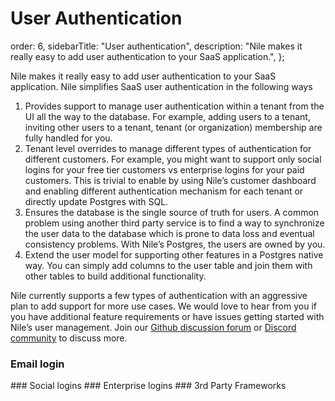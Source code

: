 # User Authentication

  order: 6,
  sidebarTitle: "User authentication",
  description:
    "Nile makes it really easy to add user authentication to your SaaS application.",
};

Nile makes it really easy to add user authentication to your SaaS application. Nile simplifies SaaS user authentication in the following ways

1. Provides support to manage user authentication within a tenant from the UI all the way to the database. For example, adding users to a tenant, inviting other users to a tenant, tenant (or organization) membership are fully handled for you.
2. Tenant level overrides to manage different types of authentication for different customers. For example, you might want to support only social logins for your free tier customers vs enterprise logins for your paid customers. This is trivial to enable by using Nile’s customer dashboard and enabling different authentication mechanism for each tenant or directly update Postgres with SQL.
3. Ensures the database is the single source of truth for users. A common problem using another third party service is to find a way to synchronize the user data to the database which is prone to data loss and eventual consistency problems. With Nile’s Postgres, the users are owned by you.
4. Extend the user model for supporting other features in a Postgres native way. You can simply add columns to the user table and join them with other tables to build additional functionality.

Nile currently supports a few types of authentication with an aggressive plan to add support for more use cases. We would love to hear from you if you have additional feature requirements or have issues getting started with Nile’s user management. Join our [Github discussion forum](https://github.com/orgs/niledatabase/discussions) or [Discord community](https://discord.gg/8UuBB84tTy) to discuss more.

### Email login

<Cards>
  <Card file="./email-login/nextjs.mdx" root="user-authentication" />
</Cards>
### Social logins
<Cards>
  <Card file="./social-login/google.mdx" root="user-authentication" />
</Cards>
### Enterprise logins
<Cards>
  <Card file="./enterprise-login/okta.mdx" root="user-authentication" />
</Cards>
### 3rd Party Frameworks
<Cards>
  <Card file="./third-party/nextauth.mdx" root="user-authentication" />
</Cards>
